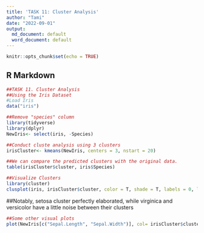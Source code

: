```yaml
---
title: 'TASK 11: Cluster Analysis'
author: "Tami"
date: "2022-09-01"
output:
  md_document: default
  word_document: default
---
```


```r
knitr::opts_chunk$set(echo = TRUE)
```

## R Markdown

```r
##TASK 11. Cluster Analysis
##Using the Iris Dataset
#Load Iris
data("iris")
```


```r
##Remove "species" column
library(tidyverse)
library(dplyr)
NewIris<- select(iris, -Species)
```

```r
##Conduct cluste analysis using 3 clusters
irisCluster<- kmeans(NewIris, centers = 3, nstart = 20)
```

```r
##We can compare the predicted clusters with the original data.
table(irisCluster$cluster, iris$Species)
```

```r
##Visualize Clusters 
library(cluster)
clusplot(iris, irisCluster$cluster, color = T, shade = T, labels = 0, lines = 0)
```
##Notably, setosa cluster perfectly elaborated, while virginica and versicolor have a little noise between their clusters

```r
##Some other visual plots
plot(NewIris[c("Sepal.Length", "Sepal.Width")], col= irisCluster$cluster)
```
